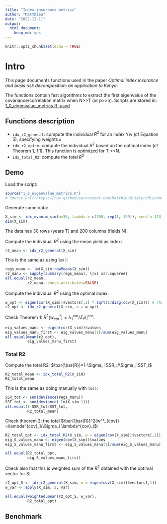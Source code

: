 ```yaml
---
title: "Index insurance metrics"
author: "Matthieu"
date: "2022-12-11"
output:
  html_document:
    keep_md: yes
---
```


```r
knitr::opts_chunk$set(echo = TRUE)
```

# Intro

This page documents functions used in the paper *Optimal index insurance and basis risk decomposition: an application to Kenya*.

The functions contain fast algorithms to extract the first eigenvalue of the covariance/correlation matrix when N>>T (or p>>n). Scripts are stored in: [1_0_eigenvalue_metrics.R` used](https://raw.githubusercontent.com/MatthieuStigler/Misconometrics/master/index_insurance_metrics/)

## Functions description


- `idx_r2_general`: compute the individual $R^2$ for an index Yw (cf Equation 5), specifying weights `w`
- `idx_r2_optim`: compute the individual $R^2$ based on the optimal index (cf Theorem 1, 1.1). This function is optimized for T <<N. 
- `idx_total_R2`: compute the total $R^2$ 

## Demo

Load the script:

```r
source("1_0_eigenvalue_metrics.R")
# source_url("https://raw.githubusercontent.com/MatthieuStigler/Misconometrics/master/index_insurance_metrics/1_0_eigenvalue_metrics.R")
```


Generate some data:

```r
X_sim <- idx_mvnorm_sim(n=30, lambda = c(200, rep(1, 199)), seed = 123)
dim(X_sim)
```

The data has 30 rows (years T) and 200 columns (fields N).

Compute the individual $R^2$ using the mean yield as index:

```r
r2_mean <- idx_r2_general(X_sim)
```

This is the same as using `lm()`:

```r
regs_manu <- lm(X_sim~rowMeans(X_sim))
r2_manu <- sapply(summary(regs_manu), \(x) x$r.squared)
all.equal(r2_mean, 
          r2_manu, check.attributes=FALSE)
```

Compute the individual $R^2$ using the optimal index:

```r
w_opt <- eigen(cor(X_sim))$vectors[,1] * sqrt(1/diag(cov(X_sim))) # Theorem 1, 1.1
r2_opt <- idx_r2_general(X_sim, w = w_opt)
```

Check Theorem 1: $\bar{R}^2(w^*_{cor}) =\lambda^{cor}_1/\Sigma_i \lambda^{cor}_i$:

```r
eig_values_manu <- eigen(cor(X_sim))$values
eig_values_manu_first <- eig_values_manu[1]/sum(eig_values_manu)
all.equal(mean(r2_opt),
          eig_values_manu_first)
```

### Total R2

Compute the total R2: $\bar{\bar{R}}=1-\Sigma_i SSR_i/\Sigma_i SST_i$

```r
R2_total_mean <- idx_total_R2(X_sim)
R2_total_mean
```

This is the same as doing manually with `lm()`:

```r
SSR_tot <- sum(deviance(regs_manu))
SST_tot <- sum(deviance( lm(X_sim~1)))
all.equal(1-SSR_tot/SST_tot,
          R2_total_mean)
```

Check theorem 2: the total $\bar{\bar{R}}^2(w^*_{cov}) =\lambda^{cov}_1/\Sigma_i \lambda^{cov}_i$:

```r
R2_total_opt <- idx_total_R2(X_sim, w = eigen(cov(X_sim))$vectors[,1])
eig_S_values_manu <- eigen(cov(X_sim))$values
eig_S_values_manu_first <- eig_S_values_manu[1]/sum(eig_S_values_manu)

all.equal(R2_total_opt, 
          eig_S_values_manu_first)
```

Check also that this is  weighted sum of the $R^2$ obtained with the optimal vector for S:

```r
r2_opt_S <- idx_r2_general(X_sim, w = eigen(cov(X_sim))$vectors[,1])
w_var <- apply(X_sim, 2, var)

all.equal(weighted.mean(r2_opt_S, w_var),
          R2_total_opt)
```


## Benchmark



